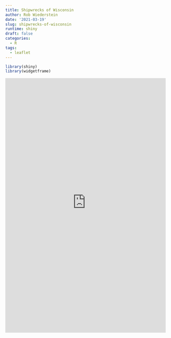```yaml
---
title: Shipwrecks of Wisconsin
author: Rob Wiederstein
date: '2021-03-19'
slug: shipwrecks-of-wisconsin
runtime: shiny
draft: false
categories:
  - R
tags:
  - leaflet
---
```



```r

library(shiny)
library(widgetframe)

```

<iframe height="800" width="100%" frameborder="no" src="https://rob-wiederstein.shinyapps.io/shipwrecks_wisconsin/"> </iframe>
